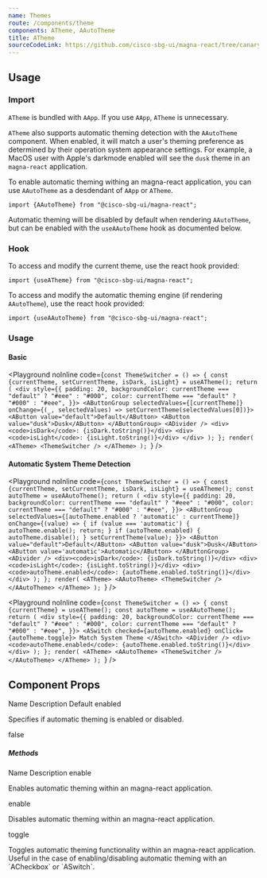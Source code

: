 ```yaml
---
name: Themes
route: /components/theme
components: ATheme, AAutoTheme
title: ATheme
sourceCodeLink: https://github.com/cisco-sbg-ui/magna-react/tree/canary/framework/components/ATheme
---
```


## Usage

### Import

<ComponentImport components="ATheme, AAutoTheme" />

`ATheme` is bundled with `AApp`. If you use `AApp`, `ATheme` is unnecessary.

`ATheme` also supports automatic theming detection with the `AAutoTheme` component. When enabled, it will match a user's theming preference as determined by their operation system appearance settings. For example, a MacOS user with Apple's darkmode enabled will see the `dusk` theme in an `magna-react` application.

To enable automatic theming withing an magna-react application, you can use `AAutoTheme` as a desdendant of `AApp` or `ATheme`.

```
import {AAutoTheme} from "@cisco-sbg-ui/magna-react";
```

Automatic theming will be disabled by default when rendering `AAutoTheme`, but can be enabled with the `useAAutoTheme` hook as documented below.

### Hook

To access and modify the current theme, use the react hook provided:

```
import {useATheme} from "@cisco-sbg-ui/magna-react";
```

To access and modify the automatic theming engine (if rendering `AAutoTheme`), use the react hook provided:

```
import {useAAutoTheme} from "@cisco-sbg-ui/magna-react";
```

### Usage

#### Basic

<Playground
  noInline
  code={`const ThemeSwitcher = () => {
  const {currentTheme, setCurrentTheme, isDark, isLight} = useATheme();
  return (
    <div
      style={{
        padding: 20,
        backgroundColor: currentTheme === "default" ? "#eee" : "#000",
        color: currentTheme === "default" ? "#000" : "#eee",
      }}>
      <AButtonGroup
        selectedValues={[currentTheme]}
        onChange={(_, selectedValues) => setCurrentTheme(selectedValues[0])}>
        <AButton value="default">Default</AButton>
        <AButton value="dusk">Dusk</AButton>
      </AButtonGroup>
      <ADivider />
      <div><code>isDark</code>: {isDark.toString()}</div>
      <div><code>isLight</code>: {isLight.toString()}</div>
    </div>
  );
};
render(
  <ATheme>
    <ThemeSwitcher />
  </ATheme>
);
`}
/>

#### Automatic System Theme Detection

<Playground
  noInline
  code={`const ThemeSwitcher = () => {
  const {currentTheme, setCurrentTheme, isDark, isLight} = useATheme();
  const autoTheme = useAAutoTheme();
  return (
    <div
      style={{
        padding: 20,
        backgroundColor: currentTheme === "default" ? "#eee" : "#000",
        color: currentTheme === "default" ? "#000" : "#eee",
      }}>
      <AButtonGroup
        selectedValues={[autoTheme.enabled ? 'automatic' : currentTheme]}
        onChange={(value) => {
          if (value === 'automatic') {
            autoTheme.enable();
            return;
          }
          if (autoTheme.enabled) {
            autoTheme.disable();
          }
          setCurrentTheme(value);
        }}>
        <AButton value="default">Default</AButton>
        <AButton value="dusk">Dusk</AButton>
        <AButton value='automatic'>Automatic</AButton>
      </AButtonGroup>
      <ADivider />
      <div><code>isDark</code>: {isDark.toString()}</div>
      <div><code>isLight</code>: {isLight.toString()}</div>
      <div><code>autoTheme.enabled</code>: {autoTheme.enabled.toString()}</div>
    </div>
  );
};
render(
  <ATheme>
    <AAutoTheme>
      <ThemeSwitcher />
    </AAutoTheme>
  </ATheme>
);
`}
/>

<Playground
  noInline
  code={`const ThemeSwitcher = () => {
  const {currentTheme} = useATheme();
  const autoTheme = useAAutoTheme();
  return (
    <div
      style={{
        padding: 20,
        backgroundColor: currentTheme === "default" ? "#eee" : "#000",
        color: currentTheme === "default" ? "#000" : "#eee",
      }}>
      <ASwitch
        checked={autoTheme.enabled}
        onClick={autoTheme.toggle}>
        Match System Theme
      </ASwitch>
      <ADivider />
      <div><code>autoTheme.enabled</code>: {autoTheme.enabled.toString()}</div>
    </div>
  );
};
render(
  <ATheme>
    <AAutoTheme>
      <ThemeSwitcher />
    </AAutoTheme>
  </ATheme>
);
`}
/>

## Component Props

<Props of="ATheme" />

<ASimpleTable className="mb-8">
  <thead>
    <tr>
      <th>Name</th>
      <th>Description</th>
      <th>Default</th>
    </tr>
  </thead>
  <tbody>
    <tr>
      <td className="text-no-wrap">enabled</td>
      <td>
        <p className="mt-0">
          Specifies if automatic theming is enabled or disabled.
        </p>
      </td>
      <td>false</td>
    </tr>
  </tbody>
</ASimpleTable>

##### Methods

<ASimpleTable className="mb-8">
  <thead>
    <tr>
      <th>Name</th>
      <th>Description</th>
    </tr>
  </thead>
  <tbody>
    <tr>
      <td className="text-no-wrap">enable</td>
      <td>
        <p className="mt-0">
          Enables automatic theming within an magna-react application.
        </p>
      </td>
    </tr>
    <tr>
      <td className="text-no-wrap">enable</td>
      <td>
        <p className="mt-0">
          Disables automatic theming within an magna-react application.
        </p>
      </td>
    </tr>
    <tr>
      <td className="text-no-wrap">toggle</td>
      <td>
        <p className="mt-0">
          Toggles automatic theming functionality within an magna-react
          application. Useful in the case of enabling/disabling automatic
          theming with an `ACheckbox` or `ASwitch`.
        </p>
      </td>
    </tr>
  </tbody>
</ASimpleTable>
